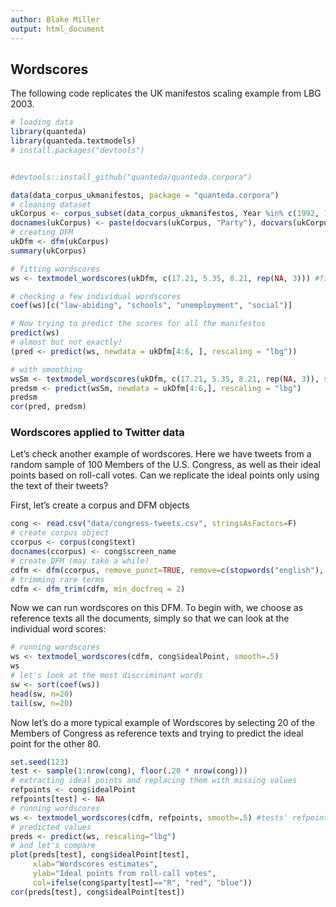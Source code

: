 ```yaml
---
author: Blake Miller
output: html_document
---
```


## Wordscores

The following code replicates the UK manifestos scaling example from LBG 2003.

```r
# loading data
library(quanteda)
library(quanteda.textmodels)
# install.packages("devtools")


#devtools::install_github("quanteda/quanteda.corpora")

data(data_corpus_ukmanifestos, package = "quanteda.corpora")
# cleaning dataset
ukCorpus <- corpus_subset(data_corpus_ukmanifestos, Year %in% c(1992, 1997) & Party %in% c("Con", "Lab", "LD"))
docnames(ukCorpus) <- paste(docvars(ukCorpus, "Party"), docvars(ukCorpus, "Year"), sep="_")
# creating DFM
ukDfm <- dfm(ukCorpus)
summary(ukCorpus)

# fitting wordscores
ws <- textmodel_wordscores(ukDfm, c(17.21, 5.35, 8.21, rep(NA, 3))) #first 3 are reference, last 3 are the virgins

# checking a few individual wordscores
coef(ws)[c("law-abiding", "schools", "unemployment", "social")]

# Now trying to predict the scores for all the manifestos
predict(ws)
# almost but not exactly!
(pred <- predict(ws, newdata = ukDfm[4:6, ], rescaling = "lbg"))

# with smoothing
wsSm <- textmodel_wordscores(ukDfm, c(17.21, 5.35, 8.21, rep(NA, 3)), smooth = 1)
predsm <- predict(wsSm, newdata = ukDfm[4:6,], rescaling = "lbg")
predsm
cor(pred, predsm)

```

### Wordscores applied to Twitter data

Let's check another example of wordscores. Here we have tweets from a random sample of 100 Members of the U.S. Congress, as well as their ideal points based on roll-call votes. Can we replicate the ideal points only using the text of their tweets?

First, let's create a corpus and DFM objects

```r
cong <- read.csv("data/congress-tweets.csv", stringsAsFactors=F)
# create corpus object
ccorpus <- corpus(cong$text)
docnames(ccorpus) <- cong$screen_name
# create DFM (may take a while)
cdfm <- dfm(ccorpus, remove_punct=TRUE, remove=c(stopwords("english"), "t.co", "https", "rt", "amp", "http", "t.c", "can"))
# trimming rare terms
cdfm <- dfm_trim(cdfm, min_docfreq = 2)
```

Now we can run wordscores on this DFM. To begin with, we choose as reference texts all the documents, simply so that we can look at the individual word scores:

```r
# running wordscores
ws <- textmodel_wordscores(cdfm, cong$idealPoint, smooth=.5)
ws
# let's look at the most discriminant words
sw <- sort(coef(ws))
head(sw, n=20)
tail(sw, n=20)
```

Now let's do a more typical example of Wordscores by selecting 20 of the Members of Congress as reference texts and trying to predict the ideal point for the other 80.

```r
set.seed(123)
test <- sample(1:nrow(cong), floor(.20 * nrow(cong)))
# extracting ideal points and replacing them with missing values
refpoints <- cong$idealPoint
refpoints[test] <- NA
# running wordscores
ws <- textmodel_wordscores(cdfm, refpoints, smooth=.5) #tests' refpoints are NA and those are virgin texts
# predicted values
preds <- predict(ws, rescaling="lbg")
# and let's compare
plot(preds[test], cong$idealPoint[test],
     xlab="Wordscores estimates", 
     ylab="Ideal points from roll-call votes",
     col=ifelse(cong$party[test]=="R", "red", "blue"))
cor(preds[test], cong$idealPoint[test])
```

